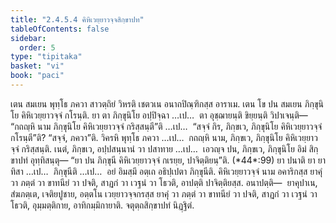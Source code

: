 ```yaml
---
title: "2.4.5.4 คิหิเวยฺยาวจฺจสิกฺขาปท"
tableOfContents: false
sidebar:
  order: 5
type: "tipitaka"
basket: "vi"
book: "paci"
---
```



<DynamicBreadcrumb />

<Division number="990" book="paci">

<Paragraph number="3019" book="paci">
เตน สมเยน พุทฺโธ ภควา สาวตฺถิยํ วิหรติ เชตวเน อนาถปิณฺฑิกสฺส อาราเม. เตน โข ปน สมเยน ภิกฺขุนิโย คิหิเวยฺยาวจฺจํ กโรนฺติ. ยา ตา ภิกฺขุนิโย อปฺปิจฺฉา …เป…  ตา อุชฺฌายนฺติ ขิยฺยนฺติ วิปาเจนฺติ—  “กถญฺหิ นาม ภิกฺขุนิโย คิหิเวยฺยาวจฺจํ กริสฺสนฺตี”ติ …เป…  “สจฺจํ กิร, ภิกฺขเว, ภิกฺขุนิโย คิหิเวยฺยาวจฺจํ กโรนฺตี”ติ? “สจฺจํ, ภควา”ติ. วิครหิ พุทฺโธ ภควา …เป…  กถญฺหิ นาม, ภิกฺขเว, ภิกฺขุนิโย คิหิเวยฺยาวจฺจํ กริสฺสนฺติ. เนตํ, ภิกฺขเว, อปฺปสนฺนานํ วา ปสาทาย …เป…  เอวญฺจ ปน, ภิกฺขเว, ภิกฺขุนิโย อิมํ สิกฺขาปทํ อุทฺทิสนฺตุ—
</Paragraph>

</Division>
<Division number="991" book="paci">

<Paragraph number="3020" book="paci">
<Emphasis>“ยา ปน ภิกฺขุนี คิหิเวยฺยาวจฺจํ กเรยฺย, ปาจิตฺติยนฺ”</Emphasis>ติ. (*44*:<Emphasis>99</Emphasis>)
</Paragraph>

</Division>
<Division number="992" book="paci">

<Paragraph number="3021" book="paci">
<Emphasis>ยา ปนา</Emphasis>ติ ยา ยาทิสา …เป…  <Emphasis>ภิกฺขุนี</Emphasis>ติ …เป…  อยํ อิมสฺมึ อตฺเถ อธิปฺเปตา ภิกฺขุนีติ.
</Paragraph>

<Paragraph number="3022" book="paci">
<Emphasis>คิหิเวยฺยาวจฺจํ</Emphasis> นาม อคาริกสฺส ยาคุํ วา ภตฺตํ วา ขาทนียํ วา ปจติ, สาฏกํ วา เวฐนํ วา โธวติ, อาปตฺติ ปาจิตฺติยสฺส.
</Paragraph>

</Division>
<Division number="993" book="paci">

<Paragraph number="3023" book="paci">
อนาปตฺติ—  ยาคุปาเน, สํฆภตฺเต, เจติยปูชาย, อตฺตโน เวยฺยาวจฺจกรสฺส ยาคุํ วา ภตฺตํ วา ขาทนียํ วา ปจติ, สาฏกํ วา เวฐนํ วา โธวติ, อุมฺมตฺติกาย, อาทิกมฺมิกายาติ.

</Paragraph>
</Division>

<Paragraph number="3024" type="center" book="paci">
จตุตฺถสิกฺขาปทํ นิฏฺฐิตํ.
</Paragraph>